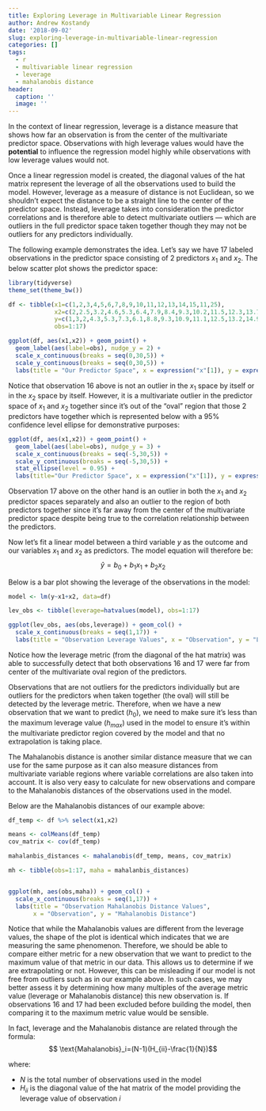 ```yaml
---
title: Exploring Leverage in Multivariable Linear Regression
author: Andrew Kostandy
date: '2018-09-02'
slug: exploring-leverage-in-multivariable-linear-regression
categories: []
tags:
  - r
  - multivariable linear regression
  - leverage
  - mahalanobis distance
header:
  caption: ''
  image: ''
---
```


In the context of linear regression, leverage is a distance measure that shows how far an observation is from the center of the multivariate predictor space. Observations with high leverage values would have the **potential** to influence the regression model highly while observations with low leverage values would not. 

Once a linear regression model is created, the diagonal values of the hat matrix represent the leverage of all the observations used to build the model. However, leverage as a measure of distance is not Euclidean, so we shouldn't expect the distance to be a straight line to the center of the predictor space. Instead, leverage takes into consideration the predictor correlations and is therefore able to detect multivariate outliers — which are outliers in the full predictor space taken together though they may not be outliers for any predictors individually.

The following example demonstrates the idea. Let's say we have 17 labeled observations in the predictor space consisting of 2 predictors $x_1$ and $x_2$. The below scatter plot shows the predictor space:

```r
library(tidyverse)
theme_set(theme_bw())

df <- tibble(x1=c(1,2,3,4,5,6,7,8,9,10,11,12,13,14,15,11,25),
             x2=c(2,2.5,3.2,4.6,5.3,6.4,7.9,8.4,9.3,10.2,11.5,12.3,13.7,14.1,15.6,4,26),
             y=c(1,3,2,4.3,5.3,7.3,6.1,8.8,9.3,10.9,11.1,12.5,13.2,14.9,15.8,5,25.4),
             obs=1:17)

ggplot(df, aes(x1,x2)) + geom_point() +
  geom_label(aes(label=obs), nudge_y = 2) +
  scale_x_continuous(breaks = seq(0,30,5)) +
  scale_y_continuous(breaks = seq(0,30,5)) +
  labs(title = "Our Predictor Space", x = expression("x"[1]), y = expression("x"[2]))
```

Notice that observation 16 above is not an outlier in the $x_1$ space by itself or in the $x_2$ space by itself. However, it is a multivariate outlier in the predictor space of $x_1$ and $x_2$ together since it's out of the "oval" region that those 2 predictors have together which is represented below with a 95% confidence level ellipse for demonstrative purposes:

```r
ggplot(df, aes(x1,x2)) + geom_point() +
  geom_label(aes(label=obs), nudge_y = 3) +
  scale_x_continuous(breaks = seq(-5,30,5)) +
  scale_y_continuous(breaks = seq(-5,30,5)) +
  stat_ellipse(level = 0.95) +
  labs(title="Our Predictor Space", x = expression("x"[1]), y = expression("x"[2]))
```

Observation 17 above on the other hand is an outlier in both the $x_1$ and $x_2$ predictor spaces separately and also an outlier to the region of both predictors together since it's far away from the center of the multivariate predictor space despite being true to the correlation relationship between the predictors.

Now let's fit a linear model between a third variable $y$ as the outcome and our variables $x_1$ and $x_2$ as predictors. The model equation will therefore be: $$\hat{y} = b_0 + b_1x_1 + b_2x_2$$

Below is a bar plot showing the leverage of the observations in the model:

```r
model <- lm(y~x1+x2, data=df)

lev_obs <- tibble(leverage=hatvalues(model), obs=1:17)

ggplot(lev_obs, aes(obs,leverage)) + geom_col() +
  scale_x_continuous(breaks = seq(1,17)) +
  labs(title = "Observation Leverage Values", x = "Observation", y = "Leverage")
```

Notice how the leverage metric (from the diagonal of the hat matrix) was able to successfully detect that both observations 16 and 17 were far from center of the multivariate oval region of the predictors.

Observations that are not outliers for the predictors individually but are outliers for the predictors when taken together (the oval) will still be detected by the leverage metric. Therefore, when we have a new observation that we want to predict ($h_0$), we need to make sure it's less than the maximum leverage value ($h_{max}$) used in the model to ensure it's within the multivariate predictor region covered by the model and that no extrapolation is taking place.

The Mahalanobis distance is another similar distance measure that we can use for the same purpose as it can also measure distances from multivariate variable regions where variable correlations are also taken into account. It is also very easy to calculate for new observations and compare to the Mahalanobis distances of the observations used in the model.

Below are the Mahalanobis distances of our example above:

```r
df_temp <- df %>% select(x1,x2)

means <- colMeans(df_temp)
cov_matrix <- cov(df_temp)

mahalanbis_distances <- mahalanobis(df_temp, means, cov_matrix)

mh <- tibble(obs=1:17, maha = mahalanbis_distances)


ggplot(mh, aes(obs,maha)) + geom_col() +
  scale_x_continuous(breaks = seq(1,17)) +
  labs(title = "Observation Mahalanobis Distance Values",
       x = "Observation", y = "Mahalanobis Distance")
```

Notice that while the Mahalanobis values are different from the leverage values, the shape of the plot is identical which indicates that we are measuring the same phenomenon. Therefore, we should be able to compare either metric for a new observation that we want to predict to the maximum value of that metric in our data. This allows us to determine if we are extrapolating or not. However, this can be misleading if our model is not free from outliers such as in our example above. In such cases, we may better assess it by determining how many multiples of the average metric value (leverage or Mahalanobis distance) this new observation is. If observations 16 and 17 had been excluded before building the model, then comparing it to the maximum metric value would be sensible.

In fact, leverage and the Mahalanobis distance are related through the formula: $$ \text{Mahalanobis}_i=(N-1)(H_{ii}-\frac{1}{N})$$

where:

- $N$ is the total number of observations used in the model
- $H_{ii}$ is the diagonal value of the hat matrix of the model providing the leverage value of observation $i$
